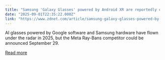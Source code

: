 ```yaml
---
title: "Samsung 'Galaxy Glasses' powered by Android XR are reportedly on track to be unveiled this month"
date: "2025-09-01T22:35:22.000Z"
link: "https://www.zdnet.com/article/samsung-galaxy-glasses-powered-by-android-xr-are-reportedly-on-track-to-be-unveiled-this-month/"
---
```


AI glasses powered by Google software and Samsung hardware have flown under the radar in 2025, but the Meta Ray-Bans competitor could be announced September 29.

[Read more](https://www.zdnet.com/article/samsung-galaxy-glasses-powered-by-android-xr-are-reportedly-on-track-to-be-unveiled-this-month/)
